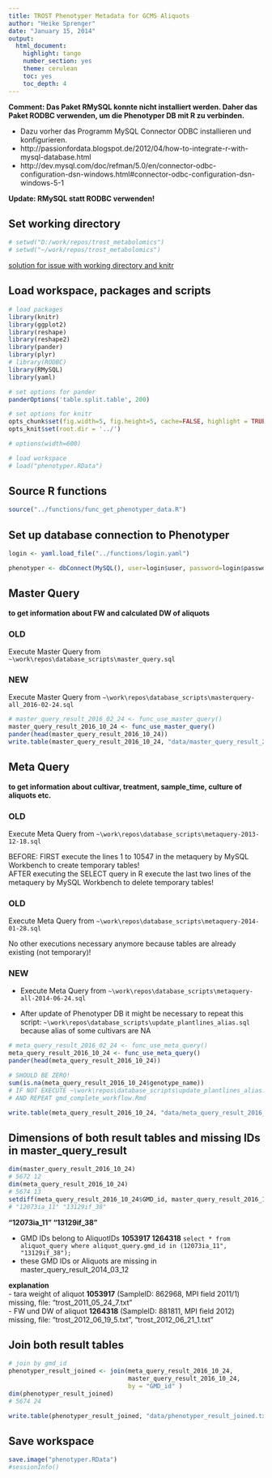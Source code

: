 ```yaml
---
title: TROST Phenotyper Metadata for GCMS Aliquots
author: "Heike Sprenger"
date: "January 15, 2014"
output:
  html_document:
    highlight: tango
    number_section: yes
    theme: cerulean
    toc: yes
    toc_depth: 4
---
```


**Comment: Das Paket RMySQL konnte nicht installiert werden. Daher das Paket RODBC verwenden, um die Phenotyper DB mit R zu verbinden.**

* Dazu vorher das Programm MySQL Connector ODBC installieren und konfigurieren.   
* http://passionfordata.blogspot.de/2012/04/how-to-integrate-r-with-mysql-database.html  
* http://dev.mysql.com/doc/refman/5.0/en/connector-odbc-configuration-dsn-windows.html#connector-odbc-configuration-dsn-windows-5-1  

**Update: RMySQL statt RODBC verwenden!**

## Set working directory
```r
# setwd("D:/work/repos/trost_metabolomics")
# setwd("~/work/repos/trost_metabolomics")
```

[solution for issue with working directory and knitr](https://github.com/yihui/knitr/issues/277)

## Load workspace, packages and scripts
```r
# load packages
library(knitr)
library(ggplot2)
library(reshape)
library(reshape2)
library(pander)
library(plyr)
# library(RODBC)
library(RMySQL)
library(yaml)

# set options for pander
panderOptions('table.split.table', 200)

# set options for knitr
opts_chunk$set(fig.width=5, fig.height=5, cache=FALSE, highlight = TRUE, fig.show="asis")
opts_knit$set(root.dir = '../')

# options(width=600)

# load workspace
# load("phenotyper.RData")
```


## Source R functions
```r
source("../functions/func_get_phenotyper_data.R")
```


## Set up database connection to Phenotyper
```r
login <- yaml.load_file("../functions/login.yaml")

phenotyper <- dbConnect(MySQL(), user=login$user, password=login$passwd, dbname=login$db, host=login$host)  
```


## Master Query
**to get information about FW and calculated DW of aliquots**

### OLD
Execute Master Query from ``~\work\repos\database_scripts\master_query.sql``

### NEW
Execute Master Query from ``~\work\repos\database_scripts\masterquery-all_2016-02-24.sql``

```r
# master_query_result_2016_02_24 <- func_use_master_query()
master_query_result_2016_10_24 <- func_use_master_query()
pander(head(master_query_result_2016_10_24))
write.table(master_query_result_2016_10_24, "data/master_query_result_2016_10_24.txt", sep="\t")
```

## Meta Query
**to get information about cultivar, treatment, sample_time, culture of aliquots etc.**

### OLD
Execute Meta Query from ``~\work\repos\database_scripts\metaquery-2013-12-18.sql``

BEFORE: FIRST execute the lines 1 to 10547 in the metaquery by MySQL Workbench to create temporary tables!  
AFTER executing the SELECT query in R execute the last two lines of the metaquery by MySQL Workbench to delete temporary tables!  

### OLD
Execute Meta Query from ``~\work\repos\database_scripts\metaquery-2014-01-28.sql`` 

No other executions necessary anymore because tables are already existing (not temporary)!

### NEW
* Execute Meta Query from ``~\work\repos\database_scripts\metaquery-all-2014-06-24.sql`` 

* After update of Phenotyper DB it might be necessary to repeat this script: ``~\work\repos\database_scripts\update_plantlines_alias.sql`` because alias of some cultivars are NA

```r
# meta_query_result_2016_02_24 <- func_use_meta_query()
meta_query_result_2016_10_24 <- func_use_meta_query()
pander(head(meta_query_result_2016_10_24))

# SHOULD BE ZERO!
sum(is.na(meta_query_result_2016_10_24$genotype_name))
# IF NOT EXECUTE ~\work\repos\database_scripts\update_plantlines_alias.sql
# AND REPEAT gmd_complete_workflow.Rmd

write.table(meta_query_result_2016_10_24, "data/meta_query_result_2016_10_24.txt", sep="\t")
```


## Dimensions of both result tables and missing IDs in master_query_result
```r
dim(master_query_result_2016_10_24)
# 5672 12
dim(meta_query_result_2016_10_24)
# 5674 13
setdiff(meta_query_result_2016_10_24$GMD_id, master_query_result_2016_10_24$GMD_id)
# "12073ia_11" "13129if_38"
```

**"12073ia_11" "13129if_38"**

- GMD IDs belong to AliquotIDs **1053917   1264318**
``select * from aliquot_query where aliquot_query.gmd_id in (12073ia_11", "13129if_38");``
- these GMD IDs or Aliquots are missing in master_query_result_2014_03_12

**explanation**  
- tara weight of aliquot **1053917** (SampleID: 862968, MPI field 2011/1) missing, file: "trost_2011_05_24_7.txt"  
- FW und DW of aliquot **1264318** (SampleID: 881811, MPI field 2012) missing, file: "trost_2012_06_19_5.txt", "trost_2012_06_21_1.txt" 


## Join both result tables
```r
# join by gmd_id
phenotyper_result_joined <- join(meta_query_result_2016_10_24, 
                                 master_query_result_2016_10_24, 
                                 by = "GMD_id" )
dim(phenotyper_result_joined)
# 5674 24

write.table(phenotyper_result_joined, "data/phenotyper_result_joined.txt", sep="\t")
```


## Save workspace
```r
save.image("phenotyper.RData")
#sessionInfo()
```

